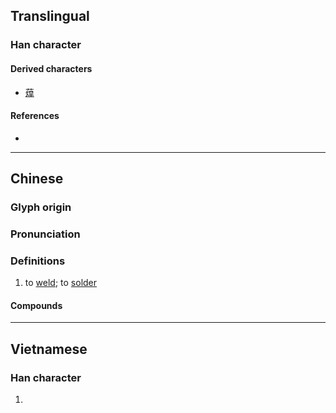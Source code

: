 {{also|銲}}
{{character info}}
==Translingual==

===Han character===
{{Han char|rn=86|rad=火|as=07|sn=11|four=96841|canj=FAMJ|ids=⿰火旱}}

====Derived characters====
* [[蔊]]

====References====
* {{Han ref|kx=0673.010|dkj=19077|dj=1081.050|hdz=32204.080|uh=710A|ud=28938|bh=B26B|bd=45675}}

----

==Chinese==
{{zh-forms}}

===Glyph origin===
{{Han etym}}

===Pronunciation===
{{zh-pron
|m=hàn
|c=hon6,hon2
|h=pfs=
|md=
|mn=hān/hōaⁿ
|mn_note=hān - literary; hōaⁿ - vernacular
|w=
|mc=y
|oc=y
|cat=v
}}

===Definitions===
{{zh-hanzi}}

# to [[weld]]; to [[solder]]

====Compounds====
{{zh-der|冷焊|焊鉗|焊劑|焊接藝術|焊工|焊料|焊接|焊接材料|焊錫|焊槍|焊鑞|焊條|錫焊}}

{{zh-cat|Intermediate}}

----

==Vietnamese==

===Han character===
{{vi-hantu|[[hãn]], [[hàn]]|rs=火07}}

# {{rfdef|vi|sort=火07}}
